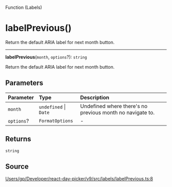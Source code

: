 <SectionTitle>Function (Labels)</SectionTitle>

# labelPrevious()

<Description>
Return the default ARIA label for next month button.
</Description>

---

<a id="undefined" name="undefined"></a>

<SignatureMemberIdentifier>**labelPrevious**(`month`, `options`?): `string`</SignatureMemberIdentifier>

Return the default ARIA label for next month button.

## Parameters

| Parameter | Type | Description |
| :------ | :------ | :------ |
| `month` | `undefined` \| `Date` | Undefined where there's no previous month no navigate to. |
| `options`? | `FormatOptions` | - |

## Returns

`string`

## Source

[Users/gp/Developer/react-day-picker/v9/src/labels/labelPrevious.ts:8](https://github.com/gpbl/react-day-picker/blob/next/src/labels/labelPrevious.ts#L8)
